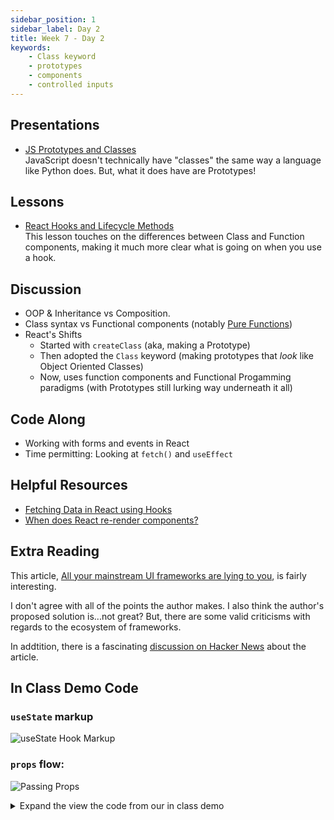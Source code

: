 ```yaml
---
sidebar_position: 1
sidebar_label: Day 2
title: Week 7 - Day 2
keywords:
    - Class keyword
    - prototypes
    - components
    - controlled inputs
---
```


## Presentations

- [JS Prototypes and Classes](https://docs.google.com/presentation/d/1fS7BzlMH5VWRoqsnhZ-hr8MZ06pFLXLh3mN1SbExds8/edit?usp=sharing)
  <br/>JavaScript doesn't technically have "classes" the same way a language like Python does. But, what it does have are Prototypes!

## Lessons

- [React Hooks and Lifecycle Methods](/docs/lessons/ui-frameworks/react/react-hooks/)
  <br/>This lesson touches on the differences between Class and Function components, making it much more clear what is going on when you use a hook.

## Discussion

- OOP & Inheritance vs Composition.
- Class syntax vs Functional components (notably [Pure Functions](https://react.dev/learn/keeping-components-pure))
- React's Shifts
  - Started with `createClass` (aka, making a Prototype)
  - Then adopted the `Class` keyword (making prototypes that _look_ like Object Oriented Classes)
  - Now, uses function components and Functional Progamming paradigms (with Prototypes still lurking way underneath it all)


## Code Along

- Working with forms and events in React
- Time permitting: Looking at `fetch()` and `useEffect`

## Helpful Resources

- [Fetching Data in React using Hooks](https://blog.bitsrc.io/fetching-data-in-react-using-hooks-c6fdd71cb24a)
- [When does React re-render components?](https://felixgerschau.com/react-rerender-components/)

## Extra Reading

This article, [All your mainstream UI frameworks are lying to you](https://moonthought.github.io/posts/all-your-mainstream-ui-frameworks-are-lying-to-you/), is fairly interesting.

I don't agree with all of the points the author makes. I also think the author's proposed solution is...not great? But, there are some valid criticisms with regards to the ecosystem of frameworks.

In addtition, there is a fascinating [discussion on Hacker News](https://news.ycombinator.com/item?id=37656257) about the article.

## In Class Demo Code

### `useState` markup

![useState Hook Markup](./img/use_state_markup.png)

### `props` flow:

![Passing Props](./img/passing_props.png)

<details>
<summary>Expand the view the code from our in class demo</summary>
```jsx

// App.jsx
import { useState } from 'react'

import MyForm from './components/MyForm';
import './App.css';

function App() {
    const [someText, setSomeText] = useState('');

    // This function will be passed down as a prop to the Form component
    const getFormData = (text) => {
        setSomeText(text);
    }

    // This is a dummy array for demo purposes
    const myArray = ['foo', 'bar', 'baz'];

    return (
        <>
            <h1>Form Demo</h1>
            <MyForm action={getFormData} />
            // This will be populated when the `getFormData` function
            // is called from the child component...
            <p>{someText}</p>
            // This is how we map through an array in jsx
            // NOTE: You need to have a `key` property when mapping!
            // We'll discuss why soon
            {myArray.map(item => {
                return (<p key={item}>{item}</p>)
            })}
        </>
    );
}

export default App;

// MyForm.jsx
import { useState } from 'react';

const MyForm = ({ action }) => {
    const [myInput, setMyInput] = useState({
        "item1": '',
        "item2": ''
    });

    const handleChange = (e) => {
        // This is updating the object we created in state
        // the e.target.name is going to be our key,
        // the e.target.value will be the value
        setMyInput(currentState => ({
            ...currentState,
            [e.target.name]: e.target.value
        }))
    };

    const handleSubmit = (e) => {
        e.preventDefault();
        // call the function that was passed donw
        // this will send the data back up to the parent App.jsx
        action(myInput)
    };

    return (
        <>
            <form onSubmit={handleSubmit}>
                <label>
                    My Input
                    <input
                        type='text'
                        name='item1'
                        value={myInput.item1}
                        onChange={handleChange}
                    />
                </label>
                <label>
                    My Second Input
                    <input
                        type='text'
                        name='item2'
                        value={myInput.item2}
                        onChange={handleChange}
                    />
                </label>
                <button type='submit'>Submit stuff</button>
            </form>
        </>
    );
};

export default MyForm;
```
</details>